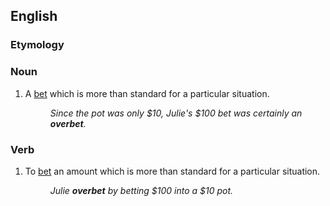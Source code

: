 ==English==

===Etymology===
{{prefix|over|bet|lang=en}}

===Noun===
{{en-noun}}

# {{lb|en|poker}} A [[bet]] which is more than standard for a particular situation.
#: ''Since the pot was only $10, Julie's $100 bet was certainly an '''overbet'''.''

===Verb===
{{en-verb|overbets|overbetting|overbet|past2=overbetted}}

# {{lb|en|poker}} To [[bet]] an amount which is more than standard for a particular situation.
#: ''Julie '''overbet''' by betting $100 into a $10 pot.''